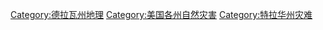 [[Category:德拉瓦州地理|Category:德拉瓦州地理]]
[[Category:美国各州自然灾害|Category:美国各州自然灾害]]
[[Category:特拉华州灾难|Category:特拉华州灾难]]